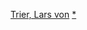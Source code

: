 {{navbox
| name = 拉斯·馮·提爾
| title = [[拉斯·馮·提爾]]作品
| listclass = hlist
| state = {{{state|autocollapse}}}
| bodyclass = hlist
| above =
* {{link-en|拉斯·馮·提爾作品列表|Lars von Trier filmography|作品}}
* {{link-en|拉斯·馮·提爾榮譽列表|List of awards and nominations received by Lars von Trier|榮譽}}

 | group1 = 電影
 | list1 =
* 《{{link-en|影像多面向|Images of Liberation}}》（1982）
* 《{{link-en|犯罪分子 (電影)|The Element of Crime|犯罪分子}}》（1984）
* 《[[瘟疫 (電影)|瘟疫]]》（1987）
* 《[[歐洲特快車]]》（1991）
* 《[[破浪而出 (電影)|破浪而出]]》（1996）
* 《[[白痴 (電影)|白痴]]》（1998）
* 《[[黑暗中的舞者]]》（2000）
* 《{{link-en|五道電影難題|The Five Obstructions}}》（2003）
* 《[[人間狗鎮|厄夜變奏曲]]》（2003）
* 《[[命運變奏曲]]》（2005）
* 《{{link-en|老闆我最大|The Boss Of It All}}》（2006）
* 《[[撒旦的情與慾]]》（2009）
* 《[[世紀末婚禮|驚悚末日]]》（2011）
* 《[[性愛成癮的女人]]》（2013）
* 《[[傑克蓋的房子 (2018年電影)|傑克蓋的房子]]》（2018）

 | group2 = 電視劇
 | list2 =
* 《{{link-en|美狄亞 (1988年電視電影)|Medea (1988 film)|美狄亞}}》（1988）
* 《[[医院风云]]》（1994）

 | group4 = 短片
 | list4 =
* 《{{link-en|蘭花園丁 (短片)|The Orchid Gardener|蘭花園丁}}》（1977）
* 《[[給康城的情書|職業]]》（2007）
* 《{{link-en|Dimension (短片)|Dimension (film)|Dimension}}》（2010）

 | group5 = 相關
 | list5 = 
* [[道格玛95]]
* {{link-en|歐洲三部曲|Europa trilogy}}
* 《{{link-en|性、手槍、俱樂部|Dear Wendy}}》（2004）

}}<noinclude>
{{collapsible option}}
[[Category:丹麥電影導演模板|Trier, Lars von]]
[[Category:拉斯·馮·提爾電影|*]]
</noinclude>